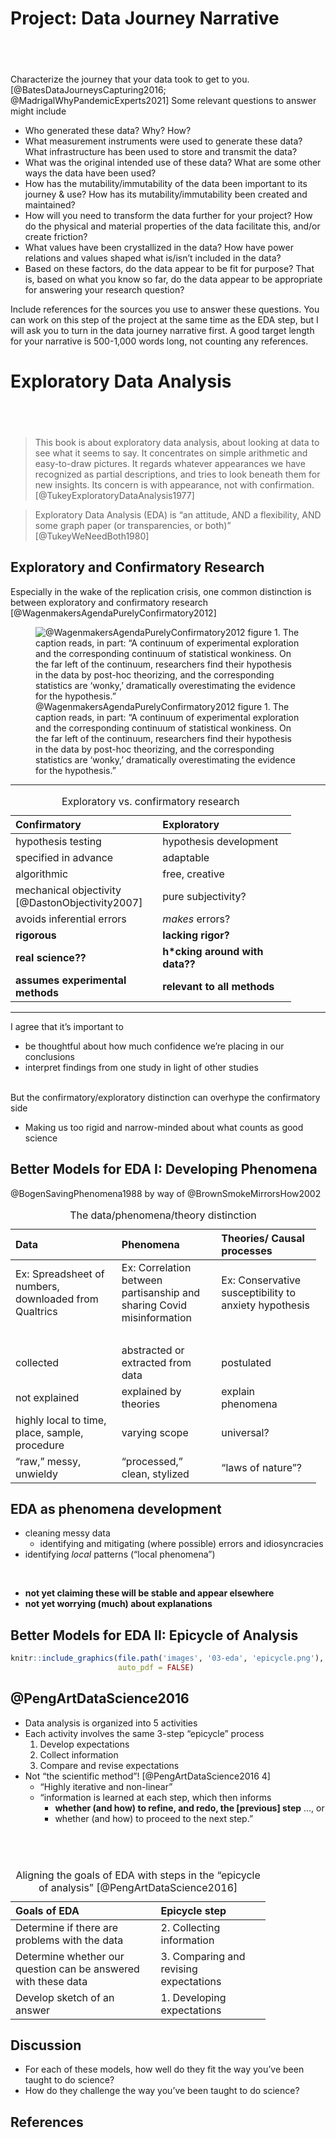 # Project: Data Journey Narrative

## <br>


Characterize the journey that your data took to get to you. [@BatesDataJourneysCapturing2016; @MadrigalWhyPandemicExperts2021] Some relevant questions to answer might include

- Who generated these data? Why? How?
- What measurement instruments were used to generate these data? What infrastructure has  been used to store and transmit the data?
- What was the original intended use of these data? What are some other ways the data have been used?
- How has the mutability/immutability of the data been important to its journey & use? How has its mutability/immutability been created and maintained?
- How will you need to transform the data further for your project? How do the physical and material properties of the data facilitate this, and/or create friction?
- What values have been crystallized in the data? How have power relations and values shaped what is/isn’t included in the data?
- Based on these factors, do the data appear to be fit for purpose? That is, based on what you know so far, do the data appear to be appropriate for answering your research question?

Include references for the sources you use to answer these questions. You can work on this step of the project at the same time as the EDA step, but I will ask you to turn in the data journey narrative first. A good target length for your narrative is 500-1,000 words long, not counting any references.

# Exploratory Data Analysis {#eda-models}

## <br>

> This book is about exploratory data analysis, about looking at data to see what it seems to say. It concentrates on simple arithmetic and easy-to-draw pictures. It regards whatever appearances we have recognized as partial descriptions, and tries to look beneath them for new insights. Its concern is with appearance, not with confirmation. [@TukeyExploratoryDataAnalysis1977]

> Exploratory Data Analysis (EDA) is "an attitude, AND a flexibility, AND some graph paper (or transparencies, or both)" [@TukeyWeNeedBoth1980]


## Exploratory and Confirmatory Research ##

Especially in the wake of the replication crisis, one common distinction is between exploratory and confirmatory research [@WagenmakersAgendaPurelyConfirmatory2012]

![@WagenmakersAgendaPurelyConfirmatory2012 figure 1. The caption reads, in part: "A continuum of experimental exploration and the corresponding continuum of statistical wonkiness. On the far left of the continuum, researchers find their hypothesis in the data by post-hoc theorizing, and the corresponding statistics are 'wonky,' dramatically overestimating the evidence for the hypothesis."](https://journals.sagepub.com/cms/10.1177/1745691612463078/asset/images/large/10.1177_1745691612463078-fig1.jpeg)

----

Table: Exploratory vs. confirmatory research

------------------------------------
Confirmatory                    Exploratory
---------------------           -------------------------------
hypothesis testing              hypothesis development

specified in advance            adaptable

algorithmic                     free, creative

mechanical objectivity\          pure subjectivity? 
[@DastonObjectivity2007]

avoids inferential errors       *makes* errors?

**rigorous**                    **lacking rigor?**

**real science??**              **h\*cking around with data??**

**assumes experimental          **relevant to all methods**
methods**
------------------------------------

----

I agree that it's important to

- be thoughtful about how much confidence we're placing in our conclusions
- interpret findings from one study in light of other studies

\
But the confirmatory/exploratory distinction can overhype the confirmatory side
    
- Making us too rigid and narrow-minded about what counts as good science


## Better Models for EDA I: Developing Phenomena ##

@BogenSavingPhenomena1988 by way of @BrownSmokeMirrorsHow2002

Table: The data/phenomena/theory distinction

-------------------------------------
                                               Theories/
Data                    Phenomena              Causal processes
---------------------   ---------------------  ---------------------
Ex: Spreadsheet of      Ex: Correlation        Ex:  Conservative
numbers, downloaded     between                susceptibility to 
from Qualtrics          partisanship and       anxiety hypothesis
                        sharing Covid 
                        misinformation
                        
\                                                                                       

collected               abstracted or          postulated
                        extracted from data

not explained           explained by theories  explain phenomena

highly local to         varying scope          universal?
time, place, sample,
procedure

"raw," messy,           "processed," clean,    "laws of nature"? 
unwieldy                stylized

-------------------------------------

## EDA as phenomena development ##

- cleaning messy data 
    - identifying and mitigating (where possible) errors and idiosyncracies
- identifying *local* patterns ("local phenomena")

\

- **not yet claiming these will be stable and appear elsewhere**
- **not yet worrying (much) about explanations**


## Better Models for EDA II: Epicycle of Analysis ##

```r
knitr::include_graphics(file.path('images', '03-eda', 'epicycle.png'), 
                        auto_pdf = FALSE)
```

## @PengArtDataScience2016

- Data analysis is organized into 5 activities
- Each activity involves the same 3-step "epicycle" process
    1. Develop expectations
    2. Collect information
    3. Compare and revise expectations

- Not "the scientific method"! [@PengArtDataScience2016 4]
    - "Highly iterative and non-linear"
    - "information is learned at each step, which then informs
        - **whether (and how) to refine, and redo, the [previous] step** ..., or
        - whether (and how) to proceed to the next step." 

## </br>

Table: Aligning the goals of EDA with steps in the "epicycle of analysis" [@PengArtDataScience2016]

----------------------------------------------------------------------- 
Goals of EDA                     Epicycle step
------------------------         ------------------------
Determine if there are           2. Collecting information
problems with the data     
     
Determine whether our            3. Comparing and revising expectations
question can be answered     
with these data     
     
Develop sketch of an             1. Developing expectations
answer
------------------------------------------------------------------------

## Discussion

- For each of these models, how well do they fit the way you've been taught to do science? 
- How do they challenge the way you've been taught to do science? 

## References 

